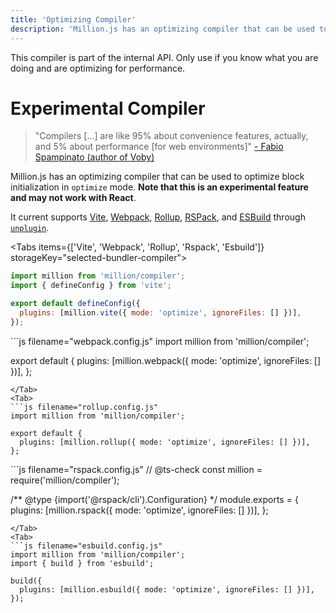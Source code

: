 ```yaml
---
title: 'Optimizing Compiler'
description: 'Million.js has an optimizing compiler that can be used to optimize block initialization.'
---
```



<Callout type="info">
  This compiler is part of the internal API. Only use if you know what you are
  doing and are optimizing for performance.
</Callout>

# Experimental Compiler

> "Compilers \[...\] are like 95% about convenience features, actually, and 5% about performance \[for web environments\]" [- Fabio Spampinato (author of Voby)](https://dev.to/fabiospampinato/voby-simplifications-over-solid-no-babel-no-compiler-5epg)

Million.js has an optimizing compiler that can be used to optimize block initialization in `optimize` mode. **Note that this is an experimental feature and may not work with React**.

It current supports [Vite](https://vitejs.dev), [Webpack](https://webpack.js.org), [Rollup](https://rollupjs.org), [RSPack](https://www.rspack.dev/), and [ESBuild](https://esbuild.github.io/) through [`unplugin`](https://github.com/unjs/unplugin).

<Tabs items={['Vite', 'Webpack', 'Rollup', 'Rspack', 'Esbuild']} storageKey="selected-bundler-compiler">
  <Tab>
  ```js filename="vite.config.js"
  import million from 'million/compiler';
  import { defineConfig } from 'vite';

  export default defineConfig({
    plugins: [million.vite({ mode: 'optimize', ignoreFiles: [] })],
  });
  ```
  </Tab>
  <Tab>
  ```js filename="webpack.config.js"
  import million from 'million/compiler';

  export default {
    plugins: [million.webpack({ mode: 'optimize', ignoreFiles: [] })],
  };
  ```
  </Tab>
  <Tab>
  ```js filename="rollup.config.js"
  import million from 'million/compiler';

  export default {
    plugins: [million.rollup({ mode: 'optimize', ignoreFiles: [] })],
  };
  ```
  </Tab>
  <Tab>
  ```js filename="rspack.config.js"
  // @ts-check
  const million = require('million/compiler');

  /** @type {import('@rspack/cli').Configuration} */
  module.exports = {
    plugins: [million.rspack({ mode: 'optimize', ignoreFiles: [] })],
  };
  ```
  </Tab>
  <Tab>
  ```js filename="esbuild.config.js"
  import million from 'million/compiler';
  import { build } from 'esbuild';

  build({
    plugins: [million.esbuild({ mode: 'optimize', ignoreFiles: [] })],
  });
  ```
  </Tab>
</Tabs>
